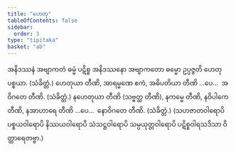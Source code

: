 ```yaml
---
title: "ဟေတု"
tableOfContents: false
sidebar:
  order: 3
type: "tipitaka"
basket: "ab"
---
```



<DynamicBreadcrumb />

<Division number="19">

<Paragraph number="1503">
အနိဒဿနံ အဗျာကတံ ဓမ္မံ ပဋိစ္စ အနိဒဿနော အဗျာကတော ဓမ္မော ဥပ္ပဇ္ဇတိ ဟေတုပစ္စယာ. (သံခိတ္တံ.)
</Paragraph>

</Division>
<Division number="20">

<Paragraph number="1504">
ဟေတုယာ တီဏိ, အာရမ္မဏေ ဧကံ, အဓိပတိယာ တီဏိ …ပေ…  အဝိဂတေ တီဏိ. (သံခိတ္တံ.)
</Paragraph>

<Paragraph number="1505">
နဟေတုယာ တီဏိ (သဗ္ဗတ္ထ တီဏိ), နကမ္မေ တီဏိ, နဝိပါကေ တီဏိ, နအာဟာရေ တီဏိ …ပေ…  နောဝိဂတေ တီဏိ. (သံခိတ္တံ.)
</Paragraph>

<Paragraph number="1506">
(သဟဇာတဝါရောပိ ပစ္စယဝါရောပိ နိဿယဝါရောပိ သံသဋ္ဌဝါရောပိ သမ္ပယုတ္တဝါရောပိ ပဋိစ္စဝါရသဒိသာ ဝိတ္ထာရေတဗ္ဗာ.)
</Paragraph>
</Division>